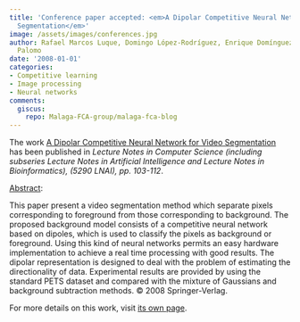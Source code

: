 ```yaml
---
title: 'Conference paper accepted: <em>A Dipolar Competitive Neural Network for Video
  Segmentation</em>'
image: /assets/images/conferences.jpg
author: Rafael Marcos Luque, Domingo López-Rodríguez, Enrique Domínguez, Esteban J.
  Palomo
date: '2008-01-01'
categories:
- Competitive learning
- Image processing
- Neural networks
comments:
  giscus:
    repo: Malaga-FCA-group/malaga-fca-blog
---
```


The work <u>A Dipolar Competitive Neural Network for Video Segmentation</u> has been published in <em>Lecture Notes in Computer Science (including subseries Lecture Notes in Artificial Intelligence and Lecture Notes in Bioinformatics), (5290 LNAI), <em>pp. 103-112</em></em>.

<u>Abstract</u>:



This paper present a video segmentation method which separate pixels corresponding to foreground from those corresponding to background. The proposed background model consists of a competitive neural network based on dipoles, which is used to classify the pixels as background or foreground. Using this kind of neural networks permits an easy hardware implementation to achieve a real time processing with good results. The dipolar representation is designed to deal with the problem of estimating the directionality of data. Experimental results are provided by using the standard PETS dataset and compared with the mixture of Gaussians and background subtraction methods. © 2008 Springer-Verlag.




For more details on this work, visit <a href='/publications/conferences/2008-iberamia'>its own page</a>.
